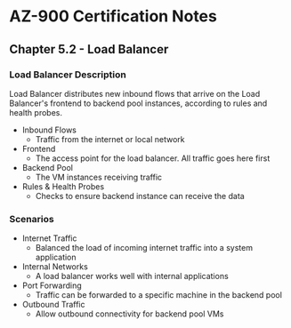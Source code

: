 # AZ-900 Certification Notes
## Chapter 5.2 - Load Balancer

### Load Balancer Description
Load Balancer distributes new inbound flows that arrive on the Load Balancer's frontend to backend pool instances, according to rules and health probes.
* Inbound Flows
	* Traffic from the internet or local network
* Frontend
	* The access point for the load balancer. All traffic goes here first
* Backend Pool
	* The VM instances receiving traffic
* Rules & Health Probes
	* Checks to ensure backend instance can receive the data

### Scenarios
* Internet Traffic
	* Balanced the load of incoming internet traffic into a system application
* Internal Networks
	* A load balancer works well with internal applications
* Port Forwarding
	* Traffic can be forwarded to a specific machine in the backend pool
* Outbound Traffic
	* Allow outbound connectivity for backend pool VMs